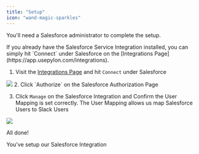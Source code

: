```yaml
---
title: "Setup"
icon: "wand-magic-sparkles"
---
```


<Note>You'll need a Salesforce administrator to complete the setup.</Note>

<Tip>
  If you already have the Salesforce Service Integration installed, you can
  simply hit `Connect` under Salesforce on the [Integrations
  Page](https://app.usepylon.com/integrations).
</Tip>

1. Visit the [Integrations Page](https://app.usepylon.com/integrations) and hit
   `Connect` under Salesforce

<Frame>
  <img src="/images/sfdc-install.png" />
</Frame>
2. Click `Authorize` on the Salesforce Authorization Page

3. Click `Manage` on the Salesforce Integration and Confirm the User Mapping is
   set correctly. The User Mapping allows us map Salesforce Users to Slack Users

<Frame>
  <img src="/images/sfdc-user-mapping.png" />
</Frame>

All done!

<Check>You've setup our Salesforce Integration</Check>
